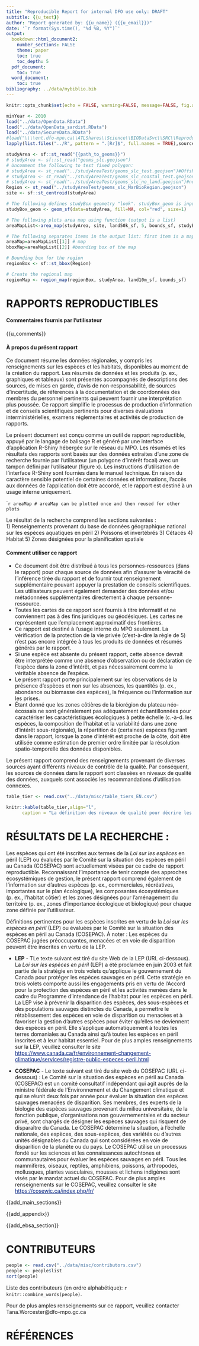 ```yaml
---
title: "Reproducible Report for internal DFO use only: DRAFT"
subtitle: {{u_text}}
author: "Report generated by: {{u_name}} ({{u_email}})"
date: '`r format(Sys.time(), "%d %B, %Y")`'
output:
  bookdown::html_document2:
    number_sections: FALSE
    theme: paper
    toc: true
    toc_depth: 5
  pdf_document:
    toc: true
  word_document:
    toc: true
bibliography: ../data/mybiblio.bib
---
```


<style>
table {background-color: white !important;color: black !important;}
caption {color: black !important;}
a:link {color: #002080;}
a:visited {color: #008040;}
a:hover {color: #006080;}
</style>

```r
knitr::opts_chunk$set(echo = FALSE, warning=FALSE, message=FALSE, fig.align="left")
```

```r
minYear <- 2010
load("../data/OpenData.RData")
load("../data/OpenData_sardist.RData")
load("../data/SecureData.RData")
#load("\\\\ent.dfo-mpo.ca\\ATLShares\\Science\\BIODataSvc\\SRC\\Reproducible_Reporting\\data\\SecureData.Rdata")
lapply(list.files("../R", pattern = ".[Rr]$", full.names = TRUE),source) # check helpers.R for a list of packages
```

```r
studyArea <- sf::st_read("{{path_to_geoms}}")
# studyArea <- sf::st_read("geoms_slc.geojson")
# Uncomment the following to test fixed polygon:
# studyArea <- st_read("../studyAreaTest/geoms_slc_test.geojson")#Offshore
# studyArea <- st_read("../studyAreaTest/geoms_slc_coastal_test.geojson")#coastal 
# studyArea <- st_read("../studyAreaTest/geoms_slc_no_land.geojson")#no land
Region <- st_read("../studyAreaTest/geoms_slc_MarBioRegion.geojson")
site <- sf::st_centroid(studyArea) 
```

```r
# The following defines studyBox geometry "look". studyBox_geom is input into area map or can be added to any map later
studyBox_geom <- geom_sf(data=studyArea, fill=NA, col="red", size=1) 

# The following plots area map using function (output is a list)
areaMapList<-area_map(studyArea, site, land50k_sf, 5, bounds_sf, studyBox_geom)

# The following separates items in the output list: first item is a map and second is a bounding box of the map
areaMap=areaMapList[[1]] # map
bboxMap=areaMapList[[2]] #bounding box of the map
```

```r
# Bounding box for the region
regionBox <- sf::st_bbox(Region) 

# Create the regional map
regionMap <- region_map(regionBox, studyArea, land10m_sf, bounds_sf)  
```

<!-- # ```{r child = c('../Rmd/report_cetaceans_EN.Rmd', 'report_fish_EN.Rmd', 'report_habitat_EN.Rmd', 'report_planning_EN.Rmd', 'report_SARA_EN.Rmd')} -->
<!-- # ``` -->
 <!-- ```{r child = '../Rmd/report_SARA_EN.Rmd'} -->
 <!-- ``` -->

<!-- END  -->

<!-- MAIN SECTIONS -->

# **RAPPORTS REPRODUCTIBLES**  

#### **Commentaires fournis par l'utilisateur** 

{{u_comments}}

#### **À propos du présent rapport**

Ce document résume les données régionales, y compris les renseignements sur les espèces et les habitats, disponibles au moment de la création du rapport. Les résumés de données et les produits (p. ex., graphiques et tableaux) sont présentés accompagnés de descriptions des sources, de mises en garde, d’avis de non-responsabilité, de sources d’incertitude, de références à la documentation et de coordonnées des membres du personnel pertinents qui peuvent fournir une interprétation plus poussée. Ce rapport simplifie le processus de production d’information et de conseils scientifiques pertinents pour diverses évaluations interministérielles, examens réglementaires et activités de production de rapports.

Le présent document est conçu comme un outil de rapport reproductible, appuyé par le langage de balisage R et généré par une interface d’application R-Shiny hébergée sur le réseau du MPO. Les résumés et les résultats des rapports sont basés sur des données extraites d’une zone de recherche fournie par l’utilisateur (un polygone d’intérêt focal) avec un tampon défini par l’utilisateur (figure x). Les instructions d’utilisation de l’interface R-Shiny sont fournies dans le manuel technique. En raison du caractère sensible potentiel de certaines données et informations, l’accès aux données de l’application doit être accordé, et le rapport est destiné à un usage interne uniquement.  

````r
areaMap
# areaMap can be plotted once and then reused for other plots
```

Le résultat de la recherche comprend les sections suivantes :  
1) Renseignements provenant du base de données géographique national sur les espèces aquatiques en péril
2) Poissons et invertébrés
3) Cétacés
4) Habitat
5) Zones désignées pour la planification spatiale

#### **Comment utiliser ce rapport**  

-	Ce document doit être distribué à tous les personnes-ressources (dans le rapport) pour chaque source de données afin d’assurer la véracité de l’inférence tirée du rapport et de fournir tout renseignement supplémentaire pouvant appuyer la prestation de conseils scientifiques. Les utilisateurs peuvent également demander des données et/ou métadonnées supplémentaires directement à chaque personne-ressource. 
- Toutes les cartes de ce rapport sont fournis à titre informatif et ne conviennent pas à des fins juridiques ou géodésiques. Les cartes ne représentent que l’emplacement approximatif des frontières. 
-	Ce rapport est destiné à l’usage interne du MPO seulement. La vérification de la protection de la vie privée (c’est-à-dire la règle de 5) n’est pas encore intégrée à tous les produits de données et résumés générés par le rapport.  
-	Si une espèce est absente du présent rapport, cette absence devrait être interprétée comme une absence d’observation ou de déclaration de l’espèce dans la zone d’intérêt, et pas nécessairement comme la véritable absence de l’espèce. 
- Le présent rapport porte principalement sur les observations de la présence d’espèces et non sur les absences, les quantités (p. ex., abondance ou biomasse des espèces), la fréquence ou l’information sur les prises.  
-	Étant donné que les zones côtières de la biorégion du plateau néo-écossais ne sont généralement pas adéquatement échantillonnées pour caractériser les caractéristiques écologiques à petite échelle (c.-à-d. les espèces, la composition de l’habitat et la variabilité dans une zone d’intérêt sous-régionale), la répartition de (certaines) espèces figurant dans le rapport, lorsque la zone d’intérêt est proche de la côte, doit être utilisée comme estimation de premier ordre limitée par la résolution spatio-temporelle des données disponibles.

Le présent rapport comprend des renseignements provenant de diverses sources ayant différents niveaux de contrôle de la qualité. Par conséquent, les sources de données dans le rapport sont classées en niveaux de qualité des données, auxquels sont associés les recommandations d’utilisation connexes.

```r
table_tier <- read.csv("../data/misc/table_tiers_EN.csv")
```
```r
knitr::kable(table_tier,align="l", 
      caption = "La définition des niveaux de qualité pour décrire les sources d’information interrogées et résumées dans ce rapport.", booktabs = T, escape = F, linesep="") %>% kable_styling(bootstrap_options = "striped", full_width = T, position = "left")
```

# **RÉSULTATS DE LA RECHERCHE :**  
 
Les espèces qui ont été inscrites aux termes de la _Loi sur les espèces_ en péril (LEP) ou évaluées par le Comité sur la situation des espèces en péril au Canada (COSEPAC) sont actuellement visées par ce cadre de rapport reproductible. Reconnaissant l’importance de tenir compte des approches écosystémiques de gestion, le présent rapport comprend également de l’information sur d’autres espèces (p. ex., commerciales, récréatives, importantes sur le plan écologique), les composantes écosystémiques (p. ex., l’habitat côtier) et les zones désignées pour l’aménagement du territoire (p. ex., zones d’importance écologique et biologique) pour chaque zone définie par l’utilisateur. 


Définitions pertinentes pour les espèces inscrites en vertu de la _Loi sur les espèces en péril_ (LEP) ou évaluées par le Comité sur la situation des espèces en péril au Canada (COSEPAC). À noter : Les espèces du COSEPAC jugées préoccupantes, menacées et en voie de disparition peuvent être inscrites en vertu de la LEP. 

- **LEP** - TLe texte suivant est tiré du site Web de la LEP (URL ci-dessous). La _Loi sur les espèces en péril_ (LEP) a été proclamée en juin 2003 et fait partie de la stratégie en trois volets qu’applique le gouvernement du Canada pour protéger les espèces sauvages en péril. Cette stratégie en trois volets comporte aussi les engagements pris en vertu de l’Accord pour la protection des espèces en péril et les activités menées dans le cadre du Programme d’intendance de l’habitat pour les espèces en péril. La LEP vise à prévenir la disparition des espèces, des sous-espèces et des populations sauvages distinctes du Canada, à permettre le rétablissement des espèces en voie de disparition ou menacées et à favoriser la gestion d’autres espèces pour éviter qu’elles ne deviennent des espèces en péril. Elle s’applique automatiquement à toutes les terres domaniales au Canada ainsi qu’à toutes les espèces en péril inscrites et à leur habitat essentiel. Pour de plus amples renseignements sur la LEP, veuillez consulter le site <https://www.canada.ca/fr/environnement-changement-climatique/services/registre-public-especes-peril.html> 

- **COSEPAC** - Le texte suivant est tiré du site web du COSEPAC (URL ci-dessous) : Le Comité sur la situation des espèces en péril au Canada (COSEPAC) est un comité consultatif indépendant qui agit auprès de la ministre fédérale de l’Environnement et du Changement climatique et qui se réunit deux fois par année pour évaluer la situation des espèces sauvages menacées de disparition. Ses membres, des experts de la biologie des espèces sauvages provenant du milieu universitaire, de la fonction publique, d’organisations non gouvernementales et du secteur privé, sont chargés de désigner les espèces sauvages qui risquent de disparaître du Canada. Le COSEPAC détermine la situation, à l’échelle nationale, des espèces, des sous-espèces, des variétés ou d’autres unités désignables du Canada qui sont considérées en voie de disparition de la planète ou du pays. Le COSEPAC utilise un processus fondé sur les sciences et les connaissances autochtones et communautaires pour évaluer les espèces sauvages en péril. Tous les mammifères, oiseaux, reptiles, amphibiens, poissons, arthropodes, mollusques, plantes vasculaires, mousses et lichens indigènes sont visés par le mandat actuel du COSEPAC. Pour de plus amples renseignements sur le COSEPAC, veuillez consulter le site <https://cosewic.ca/index.php/fr/>

{{add_main_sections}}

<!-- HABITAT -->

{{add_appendix}}

<!-- ZIEB -->

{{add_ebsa_section}}

<!-- FIN GÉNÉRIQUE -->

# **CONTRIBUTEURS**
```r
people <- read.csv("../data/misc/contributors.csv")
people <- people$list
sort(people)
```
Liste des contributeurs (en ordre alphabétique): `r knitr::combine_words(people)`. 

Pour de plus amples renseignements sur ce rapport, veuillez contacter Tana.Worcester@dfo-mpo.gc.ca

# **RÉFÉRENCES**    
